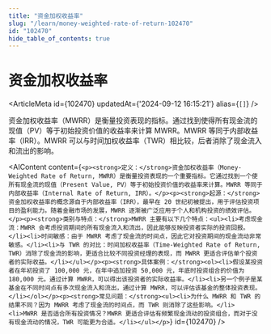 ```yaml
---
title: "资金加权收益率"
slug: "/learn/money-weighted-rate-of-return-102470"
id: "102470"
hide_table_of_contents: true
---
```



# 资金加权收益率

<ArticleMeta id={102470} updatedAt={'2024-09-12 16:15:21'} alias={`[]`} />
<div className='border-solid border-b border-t-0 my-4 border-[var(--ifm-color-gray-300)]' />

资金加权收益率（MWRR）是衡量投资表现的指标。通过找到使得所有现金流的现值（PV）等于初始投资价值的收益率来计算 MWRR。MWRR 等同于内部收益率（IRR）。MWRR 可以与时间加权收益率（TWR）相比较，后者消除了现金流入和流出的影响。

<AIContent content={`<p><strong>定义：</strong>资金加权收益率（Money-Weighted Rate of Return, MWRR）是衡量投资表现的一个重要指标。它通过找到一个使所有现金流的现值（Present Value, PV）等于初始投资价值的收益率来计算。MWRR 等同于内部收益率（Internal Rate of Return, IRR）。</p><p><strong>起源：</strong>资金加权收益率的概念源自于内部收益率（IRR），最早在 20 世纪初被提出，用于评估投资项目的盈利能力。随着金融市场的发展，MWRR 逐渐被广泛应用于个人和机构投资的绩效评估。</p><p><strong>类别与特点：</strong>MWRR 主要有以下几个特点：<ul><li>考虑现金流：MWRR 会考虑投资期间的所有现金流入和流出，因此能够反映投资者实际的投资回报。</li><li>时间敏感：由于 MWRR 考虑了现金流的时间点，因此它对投资期间的现金流动非常敏感。</li><li>与 TWR 的对比：时间加权收益率（Time-Weighted Rate of Return, TWR）消除了现金流的影响，更适合比较不同投资经理的表现，而 MWRR 更适合评估单个投资者的实际收益。</li></ul></p><p><strong>具体案例：</strong><ol><li>假设某投资者在年初投资了 100,000 元，在年中追加投资 50,000 元，年底时投资组合的价值为 180,000 元。通过计算 MWRR，可以得出该投资者的实际收益率。</li><li>另一个例子是某基金在不同时间点有多次现金流入和流出，通过计算 MWRR，可以评估该基金的整体投资表现。</li></ol></p><p><strong>常见问题：</strong><ul><li>为什么 MWRR 和 TWR 的结果不同？因为 MWRR 考虑了现金流的时间点，而 TWR 则消除了这些影响。</li><li>MWRR 是否适合所有投资情况？MWRR 更适合评估有频繁现金流动的投资组合，而对于没有现金流动的情况，TWR 可能更为合适。</li></ul></p>`} id={102470} />
